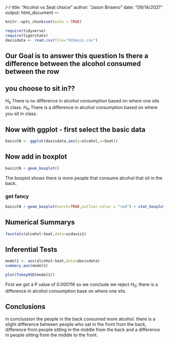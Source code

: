 /-/
title: "Alcohol vs Seat choice"
author: "Jason Briseno"
date: "09/14/2021"
output: html_document
---

```r
knitr::opts_chunk$set(echo = TRUE)
```

```r
require(tidyverse)
require(tigerstats)
davisdata <- read.csv(file="UCDavis.csv")
```
## Our Goal is to answer this question Is there a difference between the alcohol consumed between the row
## you choose to sit in??

$H_0$ There is no difference in alcohol consumption based on where one sits in class.
$H_H$ There is a  difference in alcohol consumption based on where you sit in class.

## Now with ggplot - first select the basic data

```r
basicCN <- ggplot(davisdata,aes(y=alcohol,x=Seat))
```
## Now add in boxplot

```r
basicCN + geom_boxplot()
```
  The boxplot shows there is more people that consume alcohol that sit in the back.
  
### get fancy  

```r
basicCN + geom_boxplot(notch=TRUE,outlier.color = "red") + stat_boxplot(geom ='errorbar') + labs(title="Fancy notch boxplot \n with 2 lines")
```

## Numerical Summarys 
```r
favstats(alcohol~Seat,data=ucdavis1)
```

## Inferential Tests
  
```r
model1 <- aov(alcohol~Seat,data=davisdata)
summary.aov(model1)
```

```r
plot(TukeyHSD(model1))
```  
First we got a P value of 0.000116 so we conclude we reject $H_0$; there is a difference in alcohol consumption base on where one sits.



## Conclusions

in conclussion the people in the back consumed more alcohol. there is a slight difference between people who sat in the front from the back, difference from people sitting in the middle from the back and a difference in people sitting from the middle to the front.
